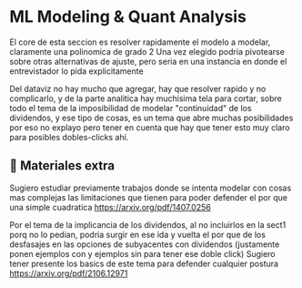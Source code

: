 
# ML Modeling & Quant Analysis

El core de esta seccion es resolver rapidamente el modelo a modelar, claramente una polinomica de grado 2 
Una vez elegido podria pivotearse sobre otras alternativas de ajuste, pero seria en una instancia en donde el entrevistador lo pida explicitamente

Del dataviz no hay mucho que agregar, hay que resolver rapido y no complicarlo, y de la parte analitica hay muchisima tela para cortar, sobre todo el tema de la imposibilidad de modelar "continuidad" de los dividendos, y ese tipo de cosas, es un tema que abre muchas posibilidades por eso no explayo pero tener en cuenta que hay que tener esto muy claro para posibles dobles-clicks ahí. 
<IREmbed src="https://www.youtube.com/embed/_x6QuCs0jVo?si=3MVTRUXrhz9k3ZtY"/>

## 🚀 Materiales extra


Sugiero estudiar previamente trabajos donde se intenta modelar con cosas mas complejas las limitaciones que tienen para poder defender el por que una simple cuadratica https://arxiv.org/pdf/1407.0256

Por el tema de la implicancia de los dividendos, al no incluirlos en la sect1 porq no lo pedian, podria surgir en ese ida y vuelta el por que de los desfasajes en las opciones de subyacentes con dividendos (justamente ponen ejemplos con y ejemplos sin para tener ese doble click)
Sugiero tener presente los basics de este tema para defender cualquier postura https://arxiv.org/pdf/2106.12971
